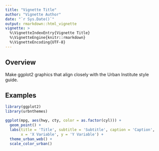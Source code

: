 ```yaml
---
title: "Vignette Title"
author: "Vignette Author"
date: "`r Sys.Date()`"
output: rmarkdown::html_vignette
vignette: >
  %\VignetteIndexEntry{Vignette Title}
  %\VignetteEngine{knitr::rmarkdown}
  %\VignetteEncoding{UTF-8}
---
```


## Overview

Make ggplot2 graphics that align closely with the Urban Institute style guide.

## Examples

```r
library(ggplot2)
library(urbnthemes)

ggplot(mpg, aes(hwy, cty, color = as.factor(cyl))) +
  geom_point() +
  labs(title = 'Title', subtitle = 'Subtitle', caption = 'Caption',
       x = 'X Variable', y = 'Y Variable') +
  theme_urban_web() +
  scale_color_urban()

```


